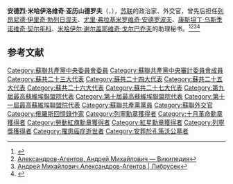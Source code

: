 '''安德烈·米哈伊洛维奇·亚历山德罗夫'''（{{lang-ru|'''Андрей Михайлович Александров-Агентов'''}}，{{bd|1918年|6月3日|1993年|4月13日|catIdx=A}}），[[苏联|苏联]]的政治家、外交官，曾先后担任[[列昂尼德·伊里奇·勃列日涅夫|列昂尼德·伊里奇·勃列日涅夫]]、[[尤里·弗拉基米罗维奇·安德罗波夫|尤里·弗拉基米罗维奇·安德罗波夫]]、[[康斯坦丁·乌斯季诺维奇·契尔年科|康斯坦丁·乌斯季诺维奇·契尔年科]]、[[米哈伊尔·谢尔盖耶维奇·戈尔巴乔夫|米哈伊尔·谢尔盖耶维奇·戈尔巴乔夫]]的助理秘书。<ref>{{Cite web |url=http://www.pseudology.org/people/Alexandrov_Agentov_AM.htm |title=Андрей Михайлович Александров - pseudology.org |access-date=2021-01-02 |archive-date=2020-07-14 |archive-url=https://web.archive.org/web/20200714232803/http://www.pseudology.org/people/Alexandrov_Agentov_AM.htm |dead-url=no }}</ref><ref>[http://wp.wiki-wiki.ru/wp/index.php/%D0%90%D0%BB%D0%B5%D0%BA%D1%81%D0%B0%D0%BD%D0%B4%D1%80%D0%BE%D0%B2-%D0%90%D0%B3%D0%B5%D0%BD%D1%82%D0%BE%D0%B2,_%D0%90%D0%BD%D0%B4%D1%80%D0%B5%D0%B9_%D0%9C%D0%B8%D1%85%D0%B0%D0%B9%D0%BB%D0%BE%D0%B2%D0%B8%D1%87 Александров-Агентов, Андрей Михайлович — Википедия]</ref><ref>[https://librusec.pro/a/227288 Андрей Михайлович Александров-Агентов | Либрусек]</ref><ref>{{Cite web |url=http://oralhistory.ru/tag/%D0%90%D0%BB%D0%B5%D0%BA%D1%81%D0%B0%D0%BD%D0%B4%D1%80%D0%BE%D0%B2-%D0%90%D0%B3%D0%B5%D0%BD%D1%82%D0%BE%D0%B2_%D0%90_%D0%9C |title=Александров-Агентов А.М. - Устная история |access-date=2021-01-02 |archive-date=2020-09-27 |archive-url=https://web.archive.org/web/20200927070802/http://oralhistory.ru/tag/%D0%90%D0%BB%D0%B5%D0%BA%D1%81%D0%B0%D0%BD%D0%B4%D1%80%D0%BE%D0%B2-%D0%90%D0%B3%D0%B5%D0%BD%D1%82%D0%BE%D0%B2_%D0%90_%D0%9C |dead-url=no }}</ref>

== 参考文献 ==
{{Reflist}}

[[Category:蘇聯共產黨中央委員會委員|Category:蘇聯共產黨中央委員會委員]]
[[Category:蘇聯共產黨中央審計委員會成員|Category:蘇聯共產黨中央審計委員會成員]]
[[Category:蘇共二十三大代表|Category:蘇共二十三大代表]]
[[Category:蘇共二十四大代表|Category:蘇共二十四大代表]]
[[Category:蘇共二十五大代表|Category:蘇共二十五大代表]]
[[Category:蘇共二十六大代表|Category:蘇共二十六大代表]]
[[Category:蘇共二十七大代表|Category:蘇共二十七大代表]]
[[Category:第九屆最高蘇維埃聯盟院代表|Category:第九屆最高蘇維埃聯盟院代表]]
[[Category:第十屆最高蘇維埃聯盟院代表|Category:第十屆最高蘇維埃聯盟院代表]]
[[Category:第十一屆最高蘇維埃聯盟院代表|Category:第十一屆最高蘇維埃聯盟院代表]]
[[Category:蘇聯共產黨黨員|Category:蘇聯共產黨黨員]]
[[Category:蘇聯外交官|Category:蘇聯外交官]]
[[Category:俄羅斯回憶錄作家|Category:俄羅斯回憶錄作家]]
[[Category:列寧勳章獲得者|Category:列寧勳章獲得者]]
[[Category:十月革命勳章獲得者|Category:十月革命勳章獲得者]]
[[Category:勞動紅旗勳章獲得者|Category:勞動紅旗勳章獲得者]]
[[Category:紅星勳章獲得者|Category:紅星勳章獲得者]]
[[Category:列寧獎獲得者|Category:列寧獎獲得者]]
[[Category:罹患癌症逝世者|Category:罹患癌症逝世者]]
[[Category:安葬於孔策沃公墓者|Category:安葬於孔策沃公墓者]]